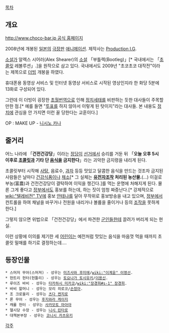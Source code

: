 [[목차]]
== 개요 ==
[[http://www.choco-bar.jp 공식 홈페이지]]

2008년에 개봉된 [[일본]]의 [[극장판]] [[애니메이션]]. 제작사는 [[Production I.G]].

[[소설가]] 알렉스 시어러(Alex Shearer)의 [[소설]] 「부틀렉(Bootleg)」[* 국내에서는 「[[초콜릿]] 레볼루션」.]을 원작으로 삼고 있다. 국내에서도 2009년 "초코초코 대작전"이라는 제목으로 [[더빙]] 개봉을 하였다.

휴대폰용 동영상 서비스 및 인터넷 동영상 서비스로 시작된 영상인지라 한 화당 5분에 13화로 구성되어 있다.

그런데 이 더빙이 굉장한 [[초월번역]]으로 인해 [[정치]]세태를 비판하는 듯한 대사들이 주목할 만한 점.[* 예를 들면 "[[투표]]를 하지 않아서 이렇게 된 탓이지"라는 대사들. 본 내용도 [[정치]]에 관심을 안 가지면 이런 꼴 당한다는 교훈이다.]

OP : MAKE UP - [[니시노 카나]]
== 줄거리 ==
어느 나라에 「'''건전건강당'''」이라는 [[정당]]이 [[선거]]에서 승리를 거둔 뒤 「'''오늘 오후 5시 이후로 [[초콜릿]]과 기타 단 [[음식]]을 금지한다'''」라는 괴악한 금지령을 내리게 된다.

초콜릿부터 시작해 [[사탕]], 음료수, [[과자]] 등등 맛있고 달콤한 음식을 만드는 것조차 금지된 사람들은 날마다 [[건강식품]]이나 [[채소]][* 그 실체는 '''[[유전자]][[조작]] 처리된 농산물.'''(…) 이걸로 부농(富農)과 건전건강당이 결탁하여 이익을 챙긴다.]를 먹는 운명에 처해지게 된다. 물론 그게 좋다고 [[정부]]에서도 홍보를 하는데, 하는 짓이 엄청 짜증난다.[* 강제적으로 [[wiki:"텔레비전" TV]]에 홍보 [[안테나]]를 달아 무작위로 홍보방송을 내고 있으며, [[정부]]에서 컨트롤을 하여 채널을 바꾸거나 전원을 내리거나 볼륨을 줄이거나 등의 [[조작]]을 못하게 한다.]

그렇지 않으면 위법으로 「건전건강당」에서 파견한 [[군인]]들한테 끌려가 버리게 되는 현실.

이런 상황에 이의를 제기한 세 [[어린이]]는 예전처럼 맛있는 음식을 마음껏 먹을 때까지 초콜릿 밀매를 하기로 결정하는데….
== 등장인물 ==
 * 스머저 무어(스머져) - 성우는 [[미즈사와 후미에]]/[[wiki:"이계윤" 이명선]].
 * 헌트리 헌터(헌틀리) - 성우는 [[토요나가 토시유키]]/[[이용신]].
 * 루이즈 바비 - 성우는 [[타카하시 미카코]]/[[wiki:"장경희#s-1" 장경희]].
 * 바비 할머니 - 성우는 모리 히로코/[[손정아]].
 * 조 크로울리 - 성우는 [[츠다 켄지로]]
 * 론 무어 - 성우는 [[후지와라 케이지]]
 * 캐롤 헌터 - 성우는 [[사카모토 마아야]]
 * 헬시당 수장 - 성우는 [[니시 린타로]]
 * 대책본부장 - 성우는 [[코니시 카츠유키]]
[[각주]]
